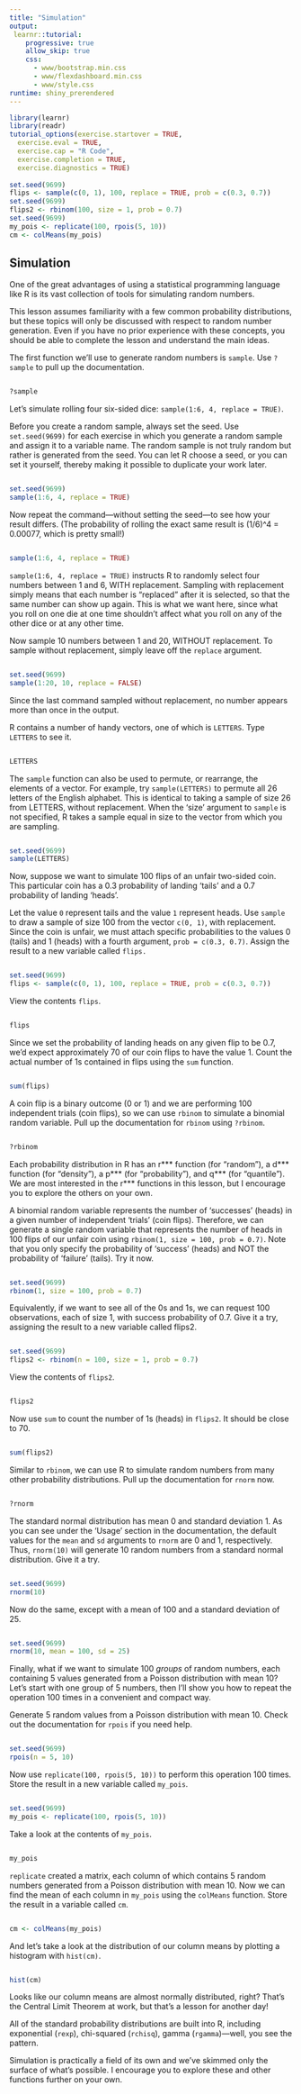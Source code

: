 ```yaml
---
title: "Simulation"
output: 
 learnr::tutorial:
    progressive: true
    allow_skip: true
    css:
      - www/bootstrap.min.css
      - www/flexdashboard.min.css
      - www/style.css
runtime: shiny_prerendered
---
```


```r
library(learnr)
library(readr)
tutorial_options(exercise.startover = TRUE,
  exercise.eval = TRUE, 
  exercise.cap = "R Code",
  exercise.completion = TRUE,
  exercise.diagnostics = TRUE)
  
set.seed(9699)
flips <- sample(c(0, 1), 100, replace = TRUE, prob = c(0.3, 0.7))
set.seed(9699)
flips2 <- rbinom(100, size = 1, prob = 0.7)
set.seed(9699)
my_pois <- replicate(100, rpois(5, 10))
cm <- colMeans(my_pois)
```

## Simulation

One of the great advantages of using a statistical programming language like R is its vast collection of tools for simulating random numbers.

This lesson assumes familiarity with a few common probability distributions, but these topics will only be discussed with respect to random number generation. Even if you have no prior experience with these concepts, you should be able to complete the lesson and understand the main ideas.

The first function we'll use to generate random numbers is `sample`. Use `?sample` to pull up the documentation.

```r

```
```r
?sample
```

Let's simulate rolling four six-sided dice: `sample(1:6, 4, replace = TRUE)`. 

Before you create a random sample, always set the seed. Use `set.seed(9699)` for each exercise in which you generate a random sample and assign it to a variable name. The random sample is not truly random but rather is generated from the seed. You can let R choose a seed, or you can set it yourself, thereby making it possible to duplicate your work later. 

```r

```
```r
set.seed(9699)
sample(1:6, 4, replace = TRUE)
```

Now repeat the command---without setting the seed---to see how your result differs. (The probability of rolling the exact same result is (1/6)^4 = 0.00077, which is pretty small!)

```r

```
```r
sample(1:6, 4, replace = TRUE)
```

`sample(1:6, 4, replace = TRUE)` instructs R to randomly select four numbers between 1 and 6, WITH replacement. Sampling with replacement simply means that each number is "replaced" after it is selected, so that the same number can show up again. This is what we want here, since what you roll on one die at one time shouldn't affect what you roll on any of the other dice or at any other time.

Now sample 10 numbers between 1 and 20, WITHOUT replacement. To sample without replacement, simply leave off the `replace` argument.

```r

```
```r
set.seed(9699)
sample(1:20, 10, replace = FALSE)
```

Since the last command sampled without replacement, no number appears more than once in the output.

R contains a number of handy vectors, one of which is `LETTERS`. Type `LETTERS` to see it.

```r

```
```r
LETTERS
```

The `sample` function can also be used to permute, or rearrange, the elements of a vector. For example, try `sample(LETTERS)` to permute all 26 letters of the English alphabet. This is identical to taking a sample of size 26 from LETTERS, without replacement. When the 'size' argument to `sample` is not specified, R takes a sample equal in size to the vector from which you are sampling.

```r

```
```r
set.seed(9699)
sample(LETTERS)
```

Now, suppose we want to simulate 100 flips of an unfair two-sided coin. This particular coin has a 0.3 probability of landing 'tails' and a 0.7 probability of landing 'heads'.

Let the value `0` represent tails and the value `1` represent heads. Use `sample` to draw a sample of size 100 from the vector `c(0, 1)`, with replacement. Since the coin is unfair, we must attach specific probabilities to the values 0 (tails) and 1 (heads) with a fourth argument, `prob = c(0.3, 0.7)`. Assign the result to a new variable called `flips.`

```r

```
```r
set.seed(9699)
flips <- sample(c(0, 1), 100, replace = TRUE, prob = c(0.3, 0.7))
```

View the contents `flips`.

```r

```
```r
flips
```

Since we set the probability of landing heads on any given flip to be 0.7, we'd expect approximately 70 of our coin flips to have the value 1. Count the actual number of 1s contained in flips using the `sum` function.

```r

```
```r
sum(flips)
```

A coin flip is a binary outcome (0 or 1) and we are performing 100 independent trials (coin flips), so we can use `rbinom` to simulate a binomial random variable. Pull up the documentation for `rbinom` using `?rbinom`.

```r

```
```r
?rbinom
```

Each probability distribution in R has an r*** function (for "random"), a d*** function (for "density"), a p*** (for "probability"), and q*** (for "quantile"). We are most interested in the r*** functions in this lesson, but I encourage you to explore the others on your own.

A binomial random variable represents the number of 'successes' (heads) in a given number of independent 'trials' (coin flips). Therefore, we can generate a single random variable that represents the number of heads in 100 flips of our unfair coin using `rbinom(1, size = 100, prob = 0.7)`. Note that you only specify the probability of 'success' (heads) and NOT the probability of 'failure' (tails). Try it now.

```r

```
```r
set.seed(9699)
rbinom(1, size = 100, prob = 0.7)
```

Equivalently, if we want to see all of the 0s and 1s, we can request 100 observations, each of size 1, with success probability of 0.7. Give it a try, assigning the result to a new variable called flips2.

```r

```
```r
set.seed(9699)
flips2 <- rbinom(n = 100, size = 1, prob = 0.7)
```

View the contents of `flips2`.

```r

```
```r
flips2
```

Now use `sum` to count the number of 1s (heads) in `flips2`. It should be close to 70.

```r

```
```r
sum(flips2)
```

Similar to `rbinom`, we can use R to simulate random numbers from many other probability distributions. Pull up the documentation for `rnorm` now.

```r

```
```r
?rnorm
```

The standard normal distribution has mean 0 and standard deviation 1. As you can see under the 'Usage' section in the documentation, the default values for the `mean` and `sd` arguments to `rnorm` are 0 and 1, respectively. Thus, `rnorm(10)` will generate 10 random numbers from a standard normal distribution. Give it a try.

```r

```
```r
set.seed(9699)
rnorm(10)
```

Now do the same, except with a mean of 100 and a standard deviation of 25.

```r

```
```r
set.seed(9699)
rnorm(10, mean = 100, sd = 25)
```

Finally, what if we want to simulate 100 *groups* of random numbers, each containing 5 values generated from a Poisson distribution with mean 10? Let's start with one group of 5 numbers, then I'll show you how to repeat the operation 100 times in a convenient and compact way.

Generate 5 random values from a Poisson distribution with mean 10. Check out the documentation for `rpois` if you need help.

```r

```
```r
set.seed(9699)
rpois(n = 5, 10)
```

Now use `replicate(100, rpois(5, 10))` to perform this operation 100 times. Store the result in a new variable called `my_pois`.

```r

```
```r
set.seed(9699)
my_pois <- replicate(100, rpois(5, 10))
```

Take a look at the contents of `my_pois`.

```r

```
```r
my_pois
```

`replicate` created a matrix, each column of which contains 5 random numbers generated from a Poisson distribution with mean 10. Now we can find the mean of each column in `my_pois` using the `colMeans` function. Store the result in a variable called `cm`.

```r

```
```r
cm <- colMeans(my_pois)
```

And let's take a look at the distribution of our column means by plotting a histogram with `hist(cm)`. 

```r

```
```r
hist(cm)
```

Looks like our column means are almost normally distributed, right? That's the Central Limit Theorem at work, but that's a lesson for another day!

All of the standard probability distributions are built into R, including exponential (`rexp`), chi-squared (`rchisq`), gamma (`rgamma`)---well, you see the pattern.

Simulation is practically a field of its own and we've skimmed only the surface of what's possible. I encourage you to explore these and other functions further on your own.